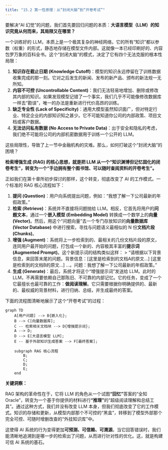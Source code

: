 ```yaml
---
title: "15.2 第一性原理：从“封闭大脑”到“开卷考试”"
---
```


要解决“AI 幻觉”的问题，我们首先要回归问题的本质：**大语言模型（LLM）的知识究竟从何而来，其局限又在哪里？**

一个训练好的 LLM，本质上是一个极其复杂的神经网络，它的所有“知识”都以参数（权重）的形式，静态地存储在模型文件内部。这就像一本已经印刷好的、内容包罗万象的百科全书。这个“封闭大脑”的模式，决定了它有四个无法克服的根本性局限：

1.  **知识存在截止日期 (Knowledge Cutoff)**：模型的知识永远停留在了训练数据收集完成的那一刻。它对之后发生的新闻、发布的新产品、颁布的新法规一无所知。
2.  **内容不可控 (Uncontrollable Content)**：我们无法轻易地增加、删除或修改其内部的知识。如果发现模型记错了一个事实，我们几乎不可能像修改数据库一样去“勘误”，唯一的办法是重新进行代价高昂的训练。
3.  **缺乏专业性 (Lack of Specificity)**：通用大模型虽然知识面广，但对特定行业、特定企业的内部知识知之甚少。它不可能知道你公司的内部政策、项目文档或客户数据。
4.  **无法访问私有数据 (No Access to Private Data)**：出于安全和隐私的考虑，我们绝不可能将公司的内部机密数据用于训练一个公开的 LLM。

这些局限性，导致了上一节中金融机构的灾难。那么，如何打破这个“封闭大脑”的困境？

**检索增强生成 (RAG) 的核心思想，就是把 LLM 从一个“知识渊博但记忆固化的闭卷考生”，转变为一个“手边拥有整个图书馆、可以随时查阅资料的开卷考生”。**

正如我们在第十章所初步探讨的那样，这个转变，彻底改变了 AI 的工作模式。一个标准的 RAG 核心流程如下：

1.  **提问 (Question)**：用户向系统提出问题，例如：“我想了解一下公司最新的年假政策。”
2.  **检索 (Retrieve)**：系统并不直接将问题抛给 LLM。相反，它首先将用户的**问题文本**，通过一个**嵌入模型 (Embedding Model)** 转换成一个数学上的**向量 (Vector)**。然后，用这个“问题向量”去一个专门存放知识的**向量数据库 (Vector Database)** 中进行搜索，寻找与问题语义最相似的 N 份**文档片段 (Chunks)**。
3.  **增强 (Augment)**：系统将上一步检索到的、最相关的几份文档片段的原文，连同用户最开始的问题，打包成一个新的、内容极其丰富的**提示词 (Augmented Prompt)**。这个新提示词的结构类似这样：
    > “请根据以下背景信息，来回答末尾的问题。背景信息：[这里是检索到的文档A的原文...] [这里是检索到的文档B的原文...] ...。问题：我想了解一下公司最新的年假政策。”
4.  **生成 (Generate)**：最后，系统才将这个“增强提示词”发送给 LLM。此时的 LLM，不再需要依赖自己那陈旧、不可靠的内部记忆。它的任务，变成了一个它最擅长也最可靠的工作：**做阅读理解**。它只需要根据你明确提供的、最新的、最权威的背景材料，进行归纳、总结，并生成最终的答案。

下面的流程图清晰地展示了这个“开卷考试”的过程：

```mermaid
graph TD
    A[用户问题] --> B{嵌入化};
    B --> C[向量数据库];
    C -- 检索相关文档块 --> D{增强提示词};
    A --> D;
    D --> E[大语言模型 LLM];
    E -- 基于外部知识生成答案 --> F[最终答案];

    subgraph RAG 核心流程
        B;
        C;
        D;
        E;
    end
```

**关键洞察：**

RAG 架构的革命性在于，它将 LLM 的角色从一个试图**“回忆”**答案的“全知 Oracle”，转变为一个基于你提供的材料进行**“推理”**的“超级阅读理解和总结工具”。通过这种方式，我们并没有改变 LLM 本身，但我们彻底改变了它的工作模式。知识的存储和更新，从模型内部那个不可控的“黑盒”，转移到了模型外部那个完全可控、可随时增删改查的“外挂知识库”中。

这使得 AI 系统的行为变得更加**可预测、可信赖、可溯源**。当它回答错误时，我们能清晰地追溯到是哪一步的检索出了问题，从而进行针对性的优化。这，就是构建可信 AI 系统的基石。
